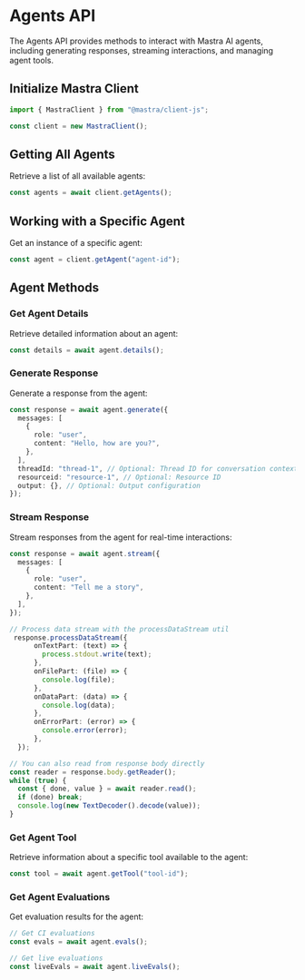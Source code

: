 # Agents API

The Agents API provides methods to interact with Mastra AI agents, including generating responses, streaming interactions, and managing agent tools.

## Initialize Mastra Client

```typescript
import { MastraClient } from "@mastra/client-js";

const client = new MastraClient();
```

## Getting All Agents

Retrieve a list of all available agents:

```typescript
const agents = await client.getAgents();
```

## Working with a Specific Agent

Get an instance of a specific agent:

```typescript
const agent = client.getAgent("agent-id");
```

## Agent Methods

### Get Agent Details

Retrieve detailed information about an agent:

```typescript
const details = await agent.details();
```

### Generate Response

Generate a response from the agent:

```typescript
const response = await agent.generate({
  messages: [
    {
      role: "user",
      content: "Hello, how are you?",
    },
  ],
  threadId: "thread-1", // Optional: Thread ID for conversation context
  resourceid: "resource-1", // Optional: Resource ID
  output: {}, // Optional: Output configuration
});
```

### Stream Response

Stream responses from the agent for real-time interactions:


```typescript
const response = await agent.stream({
  messages: [
    {
      role: "user",
      content: "Tell me a story",
    },
  ],
});

// Process data stream with the processDataStream util
 response.processDataStream({
      onTextPart: (text) => {
        process.stdout.write(text);
      },
      onFilePart: (file) => {
        console.log(file);
      },
      onDataPart: (data) => {
        console.log(data);
      },
      onErrorPart: (error) => {
        console.error(error);
      },
  });

// You can also read from response body directly
const reader = response.body.getReader();
while (true) {
  const { done, value } = await reader.read();
  if (done) break;
  console.log(new TextDecoder().decode(value));
}
```

### Get Agent Tool

Retrieve information about a specific tool available to the agent:

```typescript
const tool = await agent.getTool("tool-id");
```

### Get Agent Evaluations

Get evaluation results for the agent:

```typescript
// Get CI evaluations
const evals = await agent.evals();

// Get live evaluations
const liveEvals = await agent.liveEvals();
```
